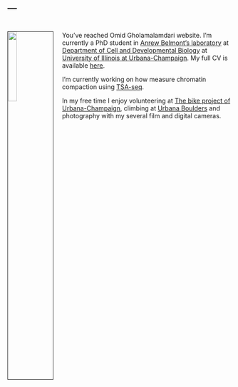 ---
---

<link rel="stylesheet" href="styles.css" type="text/css">

# <img src="images/omidalam_self.png" style="width:20%; border:1px solid; margin-right: 20px" align="left">

You've reached Omid Gholamalamdari website. I'm currently a PhD student in [Anrew Belmont's laboratory](http://www.life.illinois.edu/belmont/) at [Department of Cell and Developmental Biology](https://mcb.illinois.edu/departments/cdb/) at [University of Illinois at Urbana-Champaign](illinois.edu). My full CV is available [here](files/omidalam_CV_18.pdf).

I'm currently working on how measure chromatin compaction using [TSA-seq](https://www.biorxiv.org/content/early/2018/04/25/307892).

In my free time I enjoy volunteering at [The bike project of Urbana-Champaign](thebikeproject.org), climbing at [Urbana Boulders](https://www.urbanaboulders.com) and photography with my several film and digital cameras.